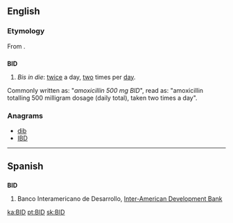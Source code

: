 {{also|bid}}
==English==
{{wikipedia|dab=bid}}

===Etymology===
From {{etyl|la|en}} {{term|bis|lang=la}} {{term|lang=la|in}} {{term|lang=la|die|diē}}.

==={{initialism}}===
'''BID'''

# {{medicine}} ''Bis in die'': [[twice]] a day, [[two]] times per [[day]].
Commonly written as: "''amoxicillin 500 mg BID''",  read as: "amoxicillin totalling 500 milligram dosage (daily total), taken two times a day".

===Anagrams===
* [[dib#English|dib]]
* [[IBD#English|IBD]]

----

==Spanish==

==={{abbreviation|es}}===
'''BID'''

# Banco Interamericano de Desarrollo, [[Inter-American Development Bank]]

[[ka:BID]]
[[pt:BID]]
[[sk:BID]]